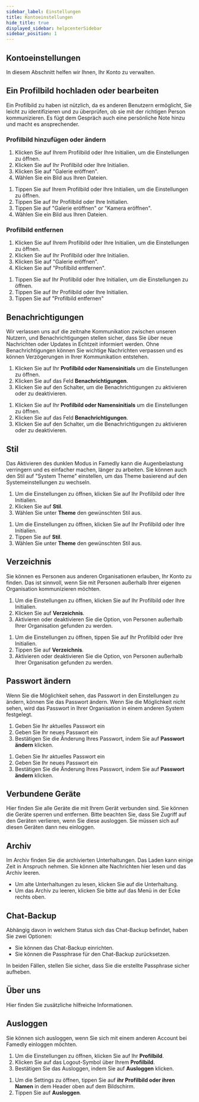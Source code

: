 ```yaml
---
sidebar_label: Einstellungen
title: Kontoeinstellungen
hide_title: true
displayed_sidebar: helpcenterSidebar
sidebar_position: 1
---
```



<div class="hero hero--primary">
  <div class="container">
    <h2 class="hero__title">Kontoeinstellungen</h2>
    <p>In diesem Abschnitt helfen wir Ihnen, Ihr Konto zu verwalten.</p>
  </div>
</div>

## Ein Profilbild hochladen oder bearbeiten

Ein Profilbild zu haben ist nützlich, da es anderen Benutzern ermöglicht, Sie leicht zu identifizieren und zu überprüfen, ob sie mit der richtigen Person kommunizieren. Es fügt dem Gespräch auch eine persönliche Note hinzu und macht es ansprechender.

### Profilbild hinzufügen oder ändern

<Tabs>
  <TabItem value="desktop" label="Desktop" default>
  <ol>
    <li>Klicken Sie auf Ihrem Profilbild oder Ihre Initialien, um die Einstellungen zu öffnen.</li>
    <li>Klicken Sie auf Ihr Profilbild oder Ihre Initialien.</li>
    <li>Klicken Sie auf "Galerie eröffnen".</li>
    <li>Wählen Sie ein Bild aus Ihren Dateien.</li>
  </ol>
  </TabItem>
  <TabItem value="mobil" label="Mobil">
  <ol>
    <li>Tippen Sie auf Ihrem Profilbild oder Ihre Initialien, um die Einstellungen zu öffnen.</li>
    <li>Tippen Sie auf Ihr Profilbild oder Ihre Initialien.</li>
    <li>Tippen Sie auf "Galerie eröffnen" or "Kamera eröffnen".</li>
    <li>Wählen Sie ein Bild aus Ihren Dateien.</li>
  </ol>
  </TabItem>
</Tabs>

### Profilbild entfernen

<Tabs>
  <TabItem value="desktop" label="Desktop" default>
  <ol>
    <li>Klicken Sie auf Ihrem Profilbild oder Ihre Initialien, um die Einstellungen zu öffnen.</li>
    <li>Klicken Sie auf Ihr Profilbild oder Ihre Initialien.</li>
    <li>Klicken Sie auf "Galerie eröffnen".</li>
    <li>Klicken Sie auf "Profilbild entfernen".</li>
  </ol>
  </TabItem>
  <TabItem value="mobil" label="Mobil">
  <ol>
    <li>Tippen Sie auf Ihr Profilbild oder Ihre Initialien, um die Einstellungen zu öffnen.</li>
    <li>Tippen Sie auf Ihr Profilbild oder Ihre Initialien.</li>
    <li>Tippen Sie auf "Profilbild entfernen" </li>
  </ol>
  </TabItem>
</Tabs>

## Benachrichtigungen

Wir verlassen uns auf die zeitnahe Kommunikation zwischen unseren Nutzern, und Benachrichtigungen stellen sicher, dass Sie über neue Nachrichten oder Updates in Echtzeit informiert werden. Ohne Benachrichtigungen können Sie wichtige Nachrichten verpassen und es können Verzögerungen in Ihrer Kommunikation entstehen.

<Tabs>
  <TabItem value="desktop" label="Desktop" default>
  <ol>
    <li>Klicken Sie auf Ihr <b>Profilbild oder Namensinitials</b> um die Einstellungen zu öffnen.</li>
    <li>Klicken Sie auf das Feld <b>Benachrichtigungen</b>.</li>
    <li>Klicken Sie auf den Schalter, um die Benachrichtigungen zu aktivieren oder zu deaktivieren.</li>
  </ol>
  </TabItem>
  <TabItem value="mobil" label="Mobil">
  <ol>
    <li>Klicken Sie auf Ihr <b>Profilbild oder Namensinitials</b> um die Einstellungen zu öffnen.</li>
    <li>Klicken Sie auf das Feld <b>Benachrichtigungen</b>.</li>
    <li>Klicken Sie auf den Schalter, um die Benachrichtigungen zu aktivieren oder zu deaktivieren.</li>
  </ol>
  </TabItem>
</Tabs>

## Stil

Das Aktivieren des dunklen Modus in Famedly kann die Augenbelastung verringern und es einfacher machen, länger zu arbeiten. Sie können auch den Stil auf "System Theme" einstellen, um das Theme basierend auf den Systemeinstellungen zu wechseln.

<Tabs>
  <TabItem value="desktop" label="Desktop" default>
  <ol>
    <li>Um die Einstellungen zu öffnen, klicken Sie auf Ihr Profilbild oder Ihre Initialien.</li>
    <li>Klicken Sie auf <b>Stil</b>.</li>
    <li>Wählen Sie unter <b>Theme</b> den gewünschten Stil aus.</li>
  </ol>
  </TabItem>
  <TabItem value="mobil" label="Mobil">
  <ol>
    <li>Um die Einstellungen zu öffnen, klicken Sie auf Ihr Profilbild oder Ihre Initialien.</li>
    <li>Tippen Sie auf <b>Stil</b>.</li>
    <li>Wählen Sie unter <b>Theme</b> den gewünschten Stil aus.</li>
  </ol>
  </TabItem>
</Tabs>

## Verzeichnis

Sie können es Personen aus anderen Organisationen erlauben, Ihr Konto zu finden. Das ist sinnvoll, wenn Sie mit Personen außerhalb Ihrer eigenen Organisation kommunizieren möchten.

<Tabs>
  <TabItem value="desktop" label="Desktop" default>
  <ol>
    <li>Um die Einstellungen zu öffnen, klicken Sie auf Ihr Profilbild oder Ihre Initialien.</li>
    <li>Klicken Sie auf <b>Verzeichnis</b>.</li>
    <li>Aktivieren oder deaktivieren Sie die Option, von Personen außerhalb Ihrer Organisation gefunden zu werden.</li>
  </ol>
  </TabItem>
  <TabItem value="mobil" label="Mobil">
  <ol>
    <li>Um die Einstellungen zu öffnen, tippen Sie auf Ihr Profilbild oder Ihre Initialien.</li>
    <li>Tippen Sie auf <b>Verzeichnis</b>.</li>
    <li>Aktivieren oder deaktivieren Sie die Option, von Personen außerhalb Ihrer Organisation gefunden zu werden.</li>
  </ol>
  </TabItem>
</Tabs>

## Passwort ändern

Wenn Sie die Möglichkeit sehen, das Passwort in den Einstellungen zu ändern, können Sie das Passwort ändern. Wenn Sie die Möglichkeit nicht sehen, wird das Passwort in Ihrer Organisation in einem anderen System festgelegt.

<Tabs>
  <TabItem value="desktop" label="Desktop" default>
  <ol>
    <li>Geben Sie Ihr aktuelles Passwort ein</li>
    <li>Geben Sie Ihr neues Passwort ein</li>
    <li>Bestätigen Sie die Änderung Ihres Passwort, indem Sie auf <b>Passwort ändern</b> klicken.</li>
  </ol>
  </TabItem>
  <TabItem value="mobil" label="Mobil">
  <ol>
    <li>Geben Sie Ihr aktuelles Passwort ein</li>
    <li>Geben Sie Ihr neues Passwort ein</li>
    <li>Bestätigen Sie die Änderung Ihres Passwort, indem Sie auf <b>Passwort ändern</b> klicken.</li>
  </ol>
  </TabItem>
</Tabs>

## Verbundene Geräte

Hier finden Sie alle Geräte die mit Ihrem Gerät verbunden sind. Sie können die Geräte sperren und entfernen. Bitte beachten Sie, dass Sie Zugriff auf den Geräten verlieren, wenn Sie diese ausloggen. Sie müssen sich auf diesen Geräten dann neu einloggen.

## Archiv

Im Archiv finden Sie die archivierten Unterhaltungen. Das Laden kann einige Zeit in Anspruch nehmen. Sie können alte Nachrichten hier lesen und das Archiv leeren.

-   Um alte Unterhaltungen zu lesen, klicken Sie auf die Unterhaltung.
-   Um das Archiv zu leeren, klicken Sie bitte auf das Menü in der Ecke rechts oben.

## Chat-Backup

Abhängig davon in welchem Status sich das Chat-Backup befindet, haben Sie zwei Optionen:

-   Sie können das Chat-Backup einrichten.
-   Sie können die Passphrase für den Chat-Backup zurücksetzen.

In beiden Fällen, stellen Sie sicher, dass Sie die erstellte Passphrase sicher aufheben.

## Über uns

Hier finden Sie zusätzliche hilfreiche Informationen.

## Ausloggen

Sie können sich ausloggen, wenn Sie sich mit einem anderen Account bei Famedly einloggen möchten.

<Tabs>
  <TabItem value="desktop" label="Desktop" default>
  <ol>
    <li>Um die Einstellungen zu öffnen, klicken Sie auf Ihr <b>Profilbild</b>.</li>
    <li>Klicken Sie auf das Logout-Symbol über Ihrem <b>Profilbild</b>.</li>
    <li>Bestätigen Sie das Ausloggen, indem Sie auf <b>Ausloggen</b> klicken.</li>
  </ol>
  </TabItem>
  <TabItem value="mobil" label="Mobil">
  <ol>
    <li>Um die Settings zu öffnen, tippen Sie auf <b>ihr Profilbild oder ihren Namen</b> in dem Header oben auf dem Bildschirm.</li>
    <li>Tippen Sie auf <b>Ausloggen</b>.</li>
  </ol>
  </TabItem>
</Tabs>
